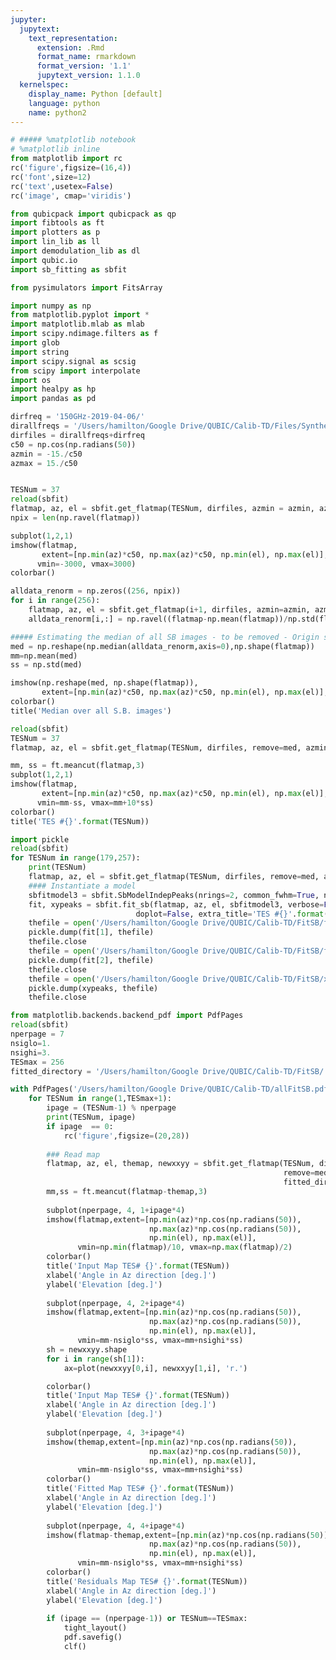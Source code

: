 ```yaml
---
jupyter:
  jupytext:
    text_representation:
      extension: .Rmd
      format_name: rmarkdown
      format_version: '1.1'
      jupytext_version: 1.1.0
  kernelspec:
    display_name: Python [default]
    language: python
    name: python2
---
```


```python
# ##### %matplotlib notebook
# %matplotlib inline
from matplotlib import rc
rc('figure',figsize=(16,4))
rc('font',size=12)
rc('text',usetex=False)
rc('image', cmap='viridis')

from qubicpack import qubicpack as qp
import fibtools as ft
import plotters as p
import lin_lib as ll
import demodulation_lib as dl
import qubic.io
import sb_fitting as sbfit

from pysimulators import FitsArray

import numpy as np
from matplotlib.pyplot import *
import matplotlib.mlab as mlab
import scipy.ndimage.filters as f
import glob
import string
import scipy.signal as scsig
from scipy import interpolate
import os
import healpy as hp
import pandas as pd

```

```python
dirfreq = '150GHz-2019-04-06/'
dirallfreqs = '/Users/hamilton/Google Drive/QUBIC/Calib-TD/Files/Synthesized Beams/Synthesized_Beams_Files/'
dirfiles = dirallfreqs+dirfreq
c50 = np.cos(np.radians(50))
azmin = -15./c50
azmax = 15./c50


TESNum = 37
reload(sbfit)
flatmap, az, el = sbfit.get_flatmap(TESNum, dirfiles, azmin = azmin, azmax=azmax)
npix = len(np.ravel(flatmap))

subplot(1,2,1)
imshow(flatmap,
       extent=[np.min(az)*c50, np.max(az)*c50, np.min(el), np.max(el)], aspect='equal',
      vmin=-3000, vmax=3000)
colorbar()

```

```python
alldata_renorm = np.zeros((256, npix))
for i in range(256):
    flatmap, az, el = sbfit.get_flatmap(i+1, dirfiles, azmin=azmin, azmax=azmax)
    alldata_renorm[i,:] = np.ravel((flatmap-np.mean(flatmap))/np.std(flatmap))  
```

```python
##### Estimating the median of all SB images - to be removed - Origin still unexplained...
med = np.reshape(np.median(alldata_renorm,axis=0),np.shape(flatmap))
mm=np.mean(med)
ss = np.std(med)

imshow(np.reshape(med, np.shape(flatmap)),
       extent=[np.min(az)*c50, np.max(az)*c50, np.min(el), np.max(el)], aspect='equal')
colorbar()
title('Median over all S.B. images')
```

```python
reload(sbfit)
TESNum = 37
flatmap, az, el = sbfit.get_flatmap(TESNum, dirfiles, remove=med, azmin=azmin, azmax=azmax)

mm, ss = ft.meancut(flatmap,3)
subplot(1,2,1)
imshow(flatmap,
       extent=[np.min(az)*c50, np.max(az)*c50, np.min(el), np.max(el)], aspect='equal',
      vmin=mm-ss, vmax=mm+10*ss)
colorbar()
title('TES #{}'.format(TESNum))
```

```python
import pickle
reload(sbfit)
for TESNum in range(179,257):
    print(TESNum)
    flatmap, az, el = sbfit.get_flatmap(TESNum, dirfiles, remove=med, azmin=azmin, azmax=azmax)
    #### Instantiate a model
    sbfitmodel3 = sbfit.SbModelIndepPeaks(nrings=2, common_fwhm=True, no_xy_shift=False,distortion=False)
    fit, xypeaks = sbfit.fit_sb(flatmap, az, el, sbfitmodel3, verbose=False, resample=False, 
                            doplot=False, extra_title='TES #{}'.format(TESNum))
    thefile = open('/Users/hamilton/Google Drive/QUBIC/Calib-TD/FitSB/fit-TES{}.pk'.format(TESNum), 'wb')
    pickle.dump(fit[1], thefile)
    thefile.close
    thefile = open('/Users/hamilton/Google Drive/QUBIC/Calib-TD/FitSB/fiterr-TES{}.pk'.format(TESNum), 'wb')
    pickle.dump(fit[2], thefile)
    thefile.close
    thefile = open('/Users/hamilton/Google Drive/QUBIC/Calib-TD/FitSB/xypeaks-TES{}.pk'.format(TESNum), 'wb')
    pickle.dump(xypeaks, thefile)
    thefile.close

```

```python
from matplotlib.backends.backend_pdf import PdfPages
reload(sbfit)
nperpage = 7
nsiglo=1.
nsighi=3.
TESmax = 256
fitted_directory = '/Users/hamilton/Google Drive/QUBIC/Calib-TD/FitSB/'

with PdfPages('/Users/hamilton/Google Drive/QUBIC/Calib-TD/allFitSB.pdf') as pdf:
    for TESNum in range(1,TESmax+1):
        ipage = (TESNum-1) % nperpage
        print(TESNum, ipage)
        if ipage  == 0:
            rc('figure',figsize=(20,28))
        
        ### Read map
        flatmap, az, el, themap, newxxyy = sbfit.get_flatmap(TESNum, dirfiles, 
                                                             remove=med, azmin=azmin, azmax=azmax,
                                                             fitted_directory = fitted_directory)
        mm,ss = ft.meancut(flatmap-themap,3)
        
        subplot(nperpage, 4, 1+ipage*4)
        imshow(flatmap,extent=[np.min(az)*np.cos(np.radians(50)), 
                               np.max(az)*np.cos(np.radians(50)), 
                               np.min(el), np.max(el)],
               vmin=np.min(flatmap)/10, vmax=np.max(flatmap)/2)
        colorbar()
        title('Input Map TES# {}'.format(TESNum))
        xlabel('Angle in Az direction [deg.]')
        ylabel('Elevation [deg.]')
        
        subplot(nperpage, 4, 2+ipage*4)
        imshow(flatmap,extent=[np.min(az)*np.cos(np.radians(50)), 
                               np.max(az)*np.cos(np.radians(50)), 
                               np.min(el), np.max(el)],
               vmin=mm-nsiglo*ss, vmax=mm+nsighi*ss)
        sh = newxxyy.shape
        for i in range(sh[1]):
            ax=plot(newxxyy[0,i], newxxyy[1,i], 'r.')

        colorbar()
        title('Input Map TES# {}'.format(TESNum))
        xlabel('Angle in Az direction [deg.]')
        ylabel('Elevation [deg.]')
        
        subplot(nperpage, 4, 3+ipage*4)
        imshow(themap,extent=[np.min(az)*np.cos(np.radians(50)), 
                               np.max(az)*np.cos(np.radians(50)), 
                               np.min(el), np.max(el)],
               vmin=mm-nsiglo*ss, vmax=mm+nsighi*ss)
        colorbar()
        title('Fitted Map TES# {}'.format(TESNum))
        xlabel('Angle in Az direction [deg.]')
        ylabel('Elevation [deg.]')
        
        subplot(nperpage, 4, 4+ipage*4)
        imshow(flatmap-themap,extent=[np.min(az)*np.cos(np.radians(50)), 
                               np.max(az)*np.cos(np.radians(50)), 
                               np.min(el), np.max(el)],
               vmin=mm-nsiglo*ss, vmax=mm+nsighi*ss)
        colorbar()
        title('Residuals Map TES# {}'.format(TESNum))
        xlabel('Angle in Az direction [deg.]')
        ylabel('Elevation [deg.]')
        
        if (ipage == (nperpage-1)) or TESNum==TESmax:
            tight_layout()
            pdf.savefig()
            clf()
   
    
    
    

```

```python

```

```python

```

